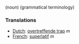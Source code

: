 (noun) (grammatical terminology)

===Translations===
*[[Dutch]]: [[overtreffende trap]] ''m''
*[[French]]: [[superlatif]] ''m''